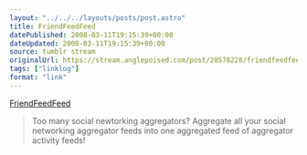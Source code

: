 ```yaml
---
layout: "../../../layouts/posts/post.astro"
title: FriendFeedFeed
datePublished: 2008-03-11T19:15:39+00:00
dateUpdated: 2008-03-11T19:15:39+00:00
source: tumblr stream
originalUrl: https://stream.anglepoised.com/post/28578228/friendfeedfeed
tags: ["linklog"]
format: "link"
---
```


[FriendFeedFeed][1]

> Too many social newtorking aggregators? Aggregate all your social networking aggregator feeds into one aggregated feed of aggregator activity feeds!

[1]: http://www.friendfeedfeed.com/
